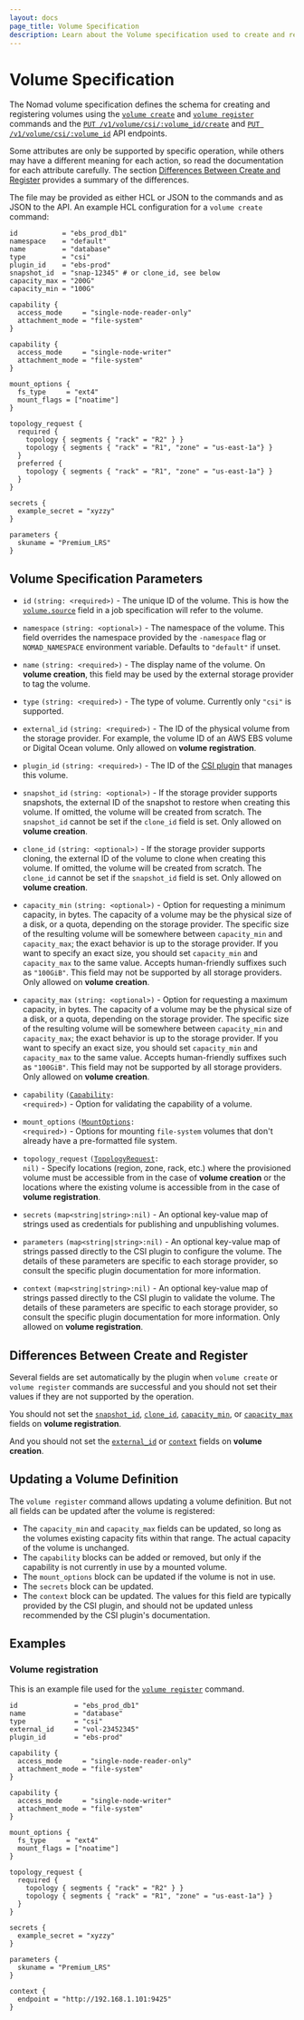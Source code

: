 ```yaml
---
layout: docs
page_title: Volume Specification
description: Learn about the Volume specification used to create and register volumes to Nomad.
---
```


# Volume Specification

The Nomad volume specification defines the schema for creating and registering
volumes using the [`volume create`] and [`volume register`] commands and the
[`PUT /v1/volume/csi/:volume_id/create`][api_volume_create] and [`PUT
/v1/volume/csi/:volume_id`][api_volume_register] API endpoints.

Some attributes are only be supported by specific operation, while others may
have a different meaning for each action, so read the documentation for each
attribute carefully. The section [Differences Between Create and
Register](#differences-between-create-and-register) provides a summary of the
differences.

The file may be provided as either HCL or JSON to the commands and as JSON to
the API. An example HCL configuration for a `volume create` command:

```hcl
id           = "ebs_prod_db1"
namespace    = "default"
name         = "database"
type         = "csi"
plugin_id    = "ebs-prod"
snapshot_id  = "snap-12345" # or clone_id, see below
capacity_max = "200G"
capacity_min = "100G"

capability {
  access_mode     = "single-node-reader-only"
  attachment_mode = "file-system"
}

capability {
  access_mode     = "single-node-writer"
  attachment_mode = "file-system"
}

mount_options {
  fs_type     = "ext4"
  mount_flags = ["noatime"]
}

topology_request {
  required {
    topology { segments { "rack" = "R2" } }
    topology { segments { "rack" = "R1", "zone" = "us-east-1a"} }
  }
  preferred {
    topology { segments { "rack" = "R1", "zone" = "us-east-1a"} }
  }
}

secrets {
  example_secret = "xyzzy"
}

parameters {
  skuname = "Premium_LRS"
}
```

## Volume Specification Parameters

- `id` `(string: <required>)` - The unique ID of the volume. This is how the
  [`volume.source`][csi_volume_source] field in a job specification will refer
  to the volume.

- `namespace` `(string: <optional>)` - The namespace of the volume. This field
  overrides the namespace provided by the `-namespace` flag or `NOMAD_NAMESPACE`
  environment variable. Defaults to `"default"` if unset.

- `name` `(string: <required>)` - The display name of the volume. On **volume
  creation**, this field may be used by the external storage provider to tag
  the volume.

- `type` `(string: <required>)` - The type of volume. Currently only `"csi"`
  is supported.

- `external_id` `(string: <required>)` - The ID of the physical volume from
  the storage provider. For example, the volume ID of an AWS EBS volume or
  Digital Ocean volume. Only allowed on **volume registration**.

- `plugin_id` `(string: <required>)` - The ID of the [CSI plugin][csi_plugin]
  that manages this volume.

- `snapshot_id` `(string: <optional>)` - If the storage provider supports
  snapshots, the external ID of the snapshot to restore when creating this
  volume. If omitted, the volume will be created from scratch. The
  `snapshot_id` cannot be set if the `clone_id` field is set. Only allowed on
  **volume creation**.

- `clone_id` `(string: <optional>)` - If the storage provider supports cloning,
  the external ID of the volume to clone when creating this volume. If omitted,
  the volume will be created from scratch. The `clone_id` cannot be set if the
  `snapshot_id` field is set. Only allowed on **volume creation**.

- `capacity_min` `(string: <optional>)` - Option for requesting a minimum
  capacity, in bytes. The capacity of a volume may be the physical size of a
  disk, or a quota, depending on the storage provider. The specific size of the
  resulting volume will be somewhere between `capacity_min` and `capacity_max`;
  the exact behavior is up to the storage provider. If you want to specify an
  exact size, you should set `capacity_min` and `capacity_max` to the same
  value. Accepts human-friendly suffixes such as `"100GiB"`. This field may not
  be supported by all storage providers. Only allowed on **volume creation**.

- `capacity_max` `(string: <optional>)` - Option for requesting a maximum
  capacity, in bytes. The capacity of a volume may be the physical size of a
  disk, or a quota, depending on the storage provider. The specific size of the
  resulting volume will be somewhere between `capacity_min` and `capacity_max`;
  the exact behavior is up to the storage provider. If you want to specify an
  exact size, you should set `capacity_min` and `capacity_max` to the same
  value. Accepts human-friendly suffixes such as `"100GiB"`. This field may not
  be supported by all storage providers. Only allowed on **volume creation**.

- `capability` <code>([Capability][capability]: &lt;required&gt;)</code> -
  Option for validating the capability of a volume.

- `mount_options` <code>([MountOptions][mount_options]: &lt;required&gt;)</code> -
  Options for mounting `file-system` volumes that don't already have a
  pre-formatted file system.

- `topology_request` <code>([TopologyRequest][topology_request]: nil)</code> -
  Specify locations (region, zone, rack, etc.) where the provisioned volume
  must be accessible from in the case of **volume creation** or the locations
  where the existing volume is accessible from in the case of **volume
  registration**.

- `secrets` <code>(map<string|string>:nil)</code> - An optional key-value map
  of strings used as credentials for publishing and unpublishing volumes.

- `parameters` <code>(map<string|string>:nil)</code> - An optional key-value
  map of strings passed directly to the CSI plugin to configure the volume. The
  details of these parameters are specific to each storage provider, so consult
  the specific plugin documentation for more information.

- `context` <code>(map<string|string>:nil)</code> - An optional key-value map
  of strings passed directly to the CSI plugin to validate the volume. The
  details of these parameters are specific to each storage provider, so consult
  the specific plugin documentation for more information. Only allowed on
  **volume registration**.

## Differences Between Create and Register

Several fields are set automatically by the plugin when `volume create` or
`volume register` commands are successful and you should not set their values
if they are not supported by the operation.

You should not set the [`snapshot_id`](#snapshot_id), [`clone_id`](#clone_id),
[`capacity_min`](#capacity_min), or [`capacity_max`](#capacity_max) fields on
**volume registration**.

And you should not set the [`external_id`](#external_id) or
[`context`](#context) fields on **volume creation**.

## Updating a Volume Definition

The `volume register` command allows updating a volume definition. But not all
fields can be updated after the volume is registered:

* The `capacity_min` and `capacity_max` fields can be updated, so long as the
  volumes existing capacity fits within that range. The actual capacity of the
  volume is unchanged.
* The `capability` blocks can be added or removed, but only if the capability is
  not currently in use by a mounted volume.
* The `mount_options` block can be updated if the volume is not in use.
* The `secrets` block can be updated.
* The `context` block can be updated. The values for this field are typically
  provided by the CSI plugin, and should not be updated unless recommended by
  the CSI plugin's documentation.

## Examples

### Volume registration

This is an example file used for the [`volume register`] command.

```hcl
id              = "ebs_prod_db1"
name            = "database"
type            = "csi"
external_id     = "vol-23452345"
plugin_id       = "ebs-prod"

capability {
  access_mode     = "single-node-reader-only"
  attachment_mode = "file-system"
}

capability {
  access_mode     = "single-node-writer"
  attachment_mode = "file-system"
}

mount_options {
  fs_type     = "ext4"
  mount_flags = ["noatime"]
}

topology_request {
  required {
    topology { segments { "rack" = "R2" } }
    topology { segments { "rack" = "R1", "zone" = "us-east-1a"} }
  }
}

secrets {
  example_secret = "xyzzy"
}

parameters {
  skuname = "Premium_LRS"
}

context {
  endpoint = "http://192.168.1.101:9425"
}
```

[api_volume_create]: /nomad/api-docs/volumes#create-volume
[api_volume_register]: /nomad/api-docs/volumes#register-volume
[capability]: /nomad/docs/other-specifications/volume/capability
[csi_plugin]: /nomad/docs/job-specification/csi_plugin
[csi_volume_source]: /nomad/docs/job-specification/volume#source
[mount_options]: /nomad/docs/other-specifications/volume/mount_options
[topology_request]: /nomad/docs/other-specifications/volume/topology_request
[`volume create`]: /nomad/docs/commands/volume/create
[`volume register`]: /nomad/docs/commands/volume/register
